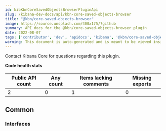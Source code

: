 ```yaml
---
id: kibKbnCoreSavedObjectsBrowserPluginApi
slug: /kibana-dev-docs/api/kbn-core-saved-objects-browser
title: "@kbn/core-saved-objects-browser"
image: https://source.unsplash.com/400x175/?github
summary: API docs for the @kbn/core-saved-objects-browser plugin
date: 2022-08-07
tags: ['contributor', 'dev', 'apidocs', 'kibana', '@kbn/core-saved-objects-browser']
warning: This document is auto-generated and is meant to be viewed inside our experimental, new docs system. Reach out in #docs-engineering for more info.
---
```




Contact Kibana Core for questions regarding this plugin.

**Code health stats**

| Public API count  | Any count | Items lacking comments | Missing exports |
|-------------------|-----------|------------------------|-----------------|
| 2 | 0 | 1 | 0 |

## Common

### Interfaces
<DocDefinitionList data={kbnCoreSavedObjectsBrowserObj.common.interfaces}/>

